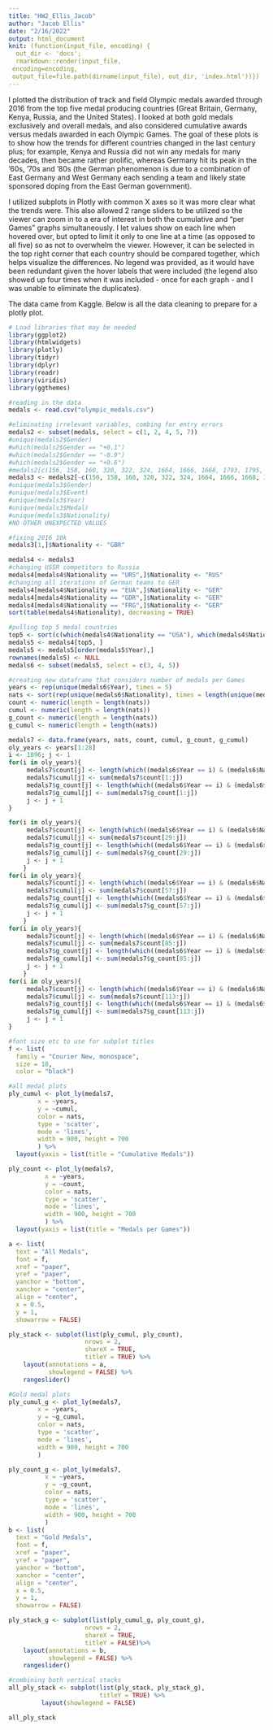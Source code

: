 ```yaml
---
title: "HW2_Ellis_Jacob"
author: "Jacob Ellis"
date: "2/16/2022"
output: html_document
knit: (function(input_file, encoding) {
  out_dir <- 'docs';
  rmarkdown::render(input_file,
 encoding=encoding,
 output_file=file.path(dirname(input_file), out_dir, 'index.html'))})
---
```


I plotted the distribution of track and field Olympic medals awarded through 2016 from the top five medal producing countries (Great Britain, Germany, Kenya, Russia, and the United States). I looked at both gold medals exclusively and overall medals, and also considered cumulative awards versus medals awarded in each Olympic Games. The goal of these plots is to show how the trends for different countries changed in the last century plus; for example, Kenya and Russia did not win any medals for many decades, then became rather prolific, whereas Germany hit its peak in the '60s, '70s and '80s (the German phenomenon is due to a combination of East Germany and West Germany each sending a team and likely state sponsored doping from the East German government).

I utilized subplots in Plotly with common X axes so it was more clear what the trends were. This also allowed 2 range sliders to be utilized so the viewer can zoom in to a era of interest in both the cumulative and "per Games" graphs simultaneously. I let values show on each line when hovered over, but opted to limit it only to one line at a time (as opposed to all five) so as not to overwhelm the viewer. However, it can be selected in the top right corner that each country should be compared together, which helps visualize the differences. No legend was provided, as it would have been redundant given the hover labels that were included (the legend also showed up four times when it was included - once for each graph - and I was unable to eliminate the duplicates).

The data came from Kaggle. Below is all the data cleaning to prepare for a plotly plot.
```r
# Load libraries that may be needed
library(ggplot2)
library(htmlwidgets)
library(plotly)
library(tidyr)
library(dplyr)
library(readr)
library(viridis)
library(ggthemes)
```

```r
#reading in the data
medals <- read.csv("olympic_medals.csv")

#eliminating irrelevant variables, combing for entry errors
medals2 <- subset(medals, select = c(1, 2, 4, 5, 7))
#unique(medals2$Gender)
#which(medals2$Gender == "+0.1")
#which(medals2$Gender == "-0.9")
#which(medals2$Gender == "+0.6")
#medals2[c(156, 158, 160, 320, 322, 324, 1664, 1666, 1668, 1793, 1795, 1797),]
medals3 <- medals2[-c(156, 158, 160, 320, 322, 324, 1664, 1666, 1668, 1793, 1795, 1797),]
#unique(medals3$Gender)
#unique(medals3$Event)
#unique(medals3$Year)
#unique(medals3$Medal)
#unique(medals3$Nationality)
#NO OTHER UNEXPECTED VALUES

#fixing 2016 10k
medals3[1,]$Nationality <- "GBR"

medals4 <- medals3
#changing USSR competitors to Russia
medals4[medals4$Nationality == "URS",]$Nationality <- "RUS"
#changing all iterations of German teams to GER
medals4[medals4$Nationality == "EUA",]$Nationality <- "GER"
medals4[medals4$Nationality == "GDR",]$Nationality <- "GER"
medals4[medals4$Nationality == "FRG",]$Nationality <- "GER"
sort(table(medals4$Nationality), decreasing = TRUE)

#pulling top 5 medal countries
top5 <- sort(c(which(medals4$Nationality == "USA"), which(medals4$Nationality == "GER"), which(medals4$Nationality == "RUS"), which(medals4$Nationality == "GBR"), which(medals4$Nationality == "KEN")))
medals5 <- medals4[top5, ]
medals5 <- medals5[order(medals5$Year),]
rownames(medals5) <- NULL
medals6 <- subset(medals5, select = c(3, 4, 5))

#creating new dataframe that considers number of medals per Games
years <- rep(unique(medals6$Year), times = 5)
nats <- sort(rep(unique(medals6$Nationality), times = length(unique(medals6$Year))))
count <- numeric(length = length(nats))
cumul <- numeric(length = length(nats))
g_count <- numeric(length = length(nats))
g_cumul <- numeric(length = length(nats))

medals7 <- data.frame(years, nats, count, cumul, g_count, g_cumul)
oly_years <- years[1:28]
i <- 1896; j <- 1
for(i in oly_years){
     medals7$count[j] <- length(which((medals6$Year == i) & (medals6$Nationality == "GBR")))
     medals7$cumul[j] <- sum(medals7$count[1:j])
     medals7$g_count[j] <- length(which((medals6$Year == i) & (medals6$Nationality == "GBR") & medals6$Medal == "G"))
     medals7$g_cumul[j] <- sum(medals7$g_count[1:j])     
     j <- j + 1
}

for(i in oly_years){
     medals7$count[j] <- length(which((medals6$Year == i) & (medals6$Nationality == "GER")))
     medals7$cumul[j] <- sum(medals7$count[29:j])
     medals7$g_count[j] <- length(which((medals6$Year == i) & (medals6$Nationality == "GER") & medals6$Medal == "G"))
     medals7$g_cumul[j] <- sum(medals7$g_count[29:j])   
     j <- j + 1
    }
for(i in oly_years){
     medals7$count[j] <- length(which((medals6$Year == i) & (medals6$Nationality == "KEN")))
     medals7$cumul[j] <- sum(medals7$count[57:j])
     medals7$g_count[j] <- length(which((medals6$Year == i) & (medals6$Nationality == "KEN") & medals6$Medal == "G"))
     medals7$g_cumul[j] <- sum(medals7$g_count[57:j])   
     j <- j + 1
    }
for(i in oly_years){
     medals7$count[j] <- length(which((medals6$Year == i) & (medals6$Nationality == "RUS")))
     medals7$cumul[j] <- sum(medals7$count[85:j])
     medals7$g_count[j] <- length(which((medals6$Year == i) & (medals6$Nationality == "RUS") & medals6$Medal == "G"))
     medals7$g_cumul[j] <- sum(medals7$g_count[85:j])   
     j <- j + 1
    }
for(i in oly_years){
     medals7$count[j] <- length(which((medals6$Year == i) & (medals6$Nationality == "USA")))
     medals7$cumul[j] <- sum(medals7$count[113:j])
     medals7$g_count[j] <- length(which((medals6$Year == i) & (medals6$Nationality == "USA") & medals6$Medal == "G"))
     medals7$g_cumul[j] <- sum(medals7$g_count[113:j])   
     j <- j + 1
}
```



```r
#font size etc to use for subplot titles
f <- list(
  family = "Courier New, monospace",
  size = 18,
  color = "black")

#all medal plots
ply_cumul <- plot_ly(medals7, 
        x = ~years,
        y = ~cumul,
        color = nats,
        type = 'scatter',
        mode = 'lines',
        width = 900, height = 700
        ) %>%
  layout(yaxis = list(title = "Cumulative Medals"))

ply_count <- plot_ly(medals7,
          x = ~years,
          y = ~count,
          color = nats,
          type = 'scatter',
          mode = 'lines',
          width = 900, height = 700
          ) %>%
  layout(yaxis = list(title = "Medals per Games"))

a <- list(
  text = "All Medals",
  font = f,
  xref = "paper",
  yref = "paper",
  yanchor = "bottom",
  xanchor = "center",
  align = "center",
  x = 0.5,
  y = 1,
  showarrow = FALSE)

ply_stack <- subplot(list(ply_cumul, ply_count),
                     nrows = 2,
                     shareX = TRUE,
                     titleY = TRUE) %>%
    layout(annotations = a,
           showlegend = FALSE) %>%
    rangeslider()

#Gold medal plots
ply_cumul_g <- plot_ly(medals7, 
        x = ~years,
        y = ~g_cumul,
        color = nats,
        type = 'scatter',
        mode = 'lines',
        width = 900, height = 700
        )

ply_count_g <- plot_ly(medals7,
          x = ~years,
          y = ~g_count,
          color = nats,
          type = 'scatter',
          mode = 'lines',
          width = 900, height = 700
          )
b <- list(
  text = "Gold Medals",
  font = f,
  xref = "paper",
  yref = "paper",
  yanchor = "bottom",
  xanchor = "center",
  align = "center",
  x = 0.5,
  y = 1,
  showarrow = FALSE)

ply_stack_g <- subplot(list(ply_cumul_g, ply_count_g),
                     nrows = 2,
                     shareX = TRUE,
                     titleY = FALSE)%>%
    layout(annotations = b,
           showlegend = FALSE) %>%
    rangeslider()

#combining both vertical stacks
all_ply_stack <- subplot(list(ply_stack, ply_stack_g),
                         titleY = TRUE) %>%
         layout(showlegend = FALSE)

all_ply_stack
```



